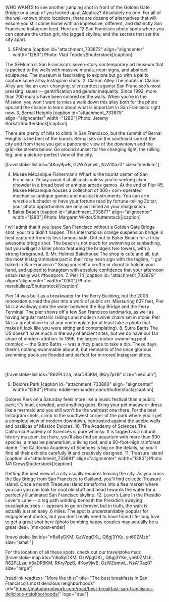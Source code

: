 WHO WANTS to see another jumping shot in front of the Golden Gate Bridge or a snap of you locked up at Alcatraz? Absolutely no one. For all of the well-known photo locations, there are dozens of alternatives that will ensure you still come home with an impressive, different, and distinctly San Francisco Instagram feed. Here are 12 San Francisco photo spots where you can capture the urban grit, the jagged skyline, and the secrets that set the city apart.
1. SFMoma
[caption id="attachment_733872" align="aligncenter" width="1280"] Photo: Vlad Teodor/Shutterstock[/caption]

The SFMoma is San Francisco’s seven-story contemporary art museum that is packed to the walls with massive murals, neon signs, and abstract sculptures. The museum is fascinating to explore but go with a pal to capture some artsy Instagram shots.
2. Clarion Alley
The murals in Clarion Alley are like an ever-changing, silent protest against San Francisco’s most pressing issues -- gentrification and gender inequality. Since 1992, more than 700 murals have been colored on the walls. When you’re in the Mission, you won’t want to miss a walk down this alley both for the photo ops and the chance to learn about what is important in San Francisco right now.
3. Bernal Heights
[caption id="attachment_733875" align="aligncenter" width="1280"] Photo: Jeremy Borkat/Shutterstock[/caption]

There are plenty of hills to climb in San Francisco, but the summit of Bernal Heights is the best of the bunch. Bernal sits on the southeast side of the city and from there you get a panoramic view of the downtown and the grid-like streets below. Go around sunset for the changing light, the rolling fog, and a picture-perfect view of the city.



[travelstoke-list ids="4Koy9jwB, GzWZqmwL, NzA10az0" size="medium"]



4. Musée Mécanique
Fisherman’s Wharf is the tourist center of San Francisco. I’d say avoid it at all costs unless you’re seeking clam chowder in a bread bowl or antique arcade games. At the end of Pier 45, Museé Mécanique houses a collection of 300+ coin-operated mechanical antique games and musical instruments. You can arm wrestle a luchador or have your fortune read by fortune-telling Zoltar; your photo opportunities are only as limited as your imagination.
5. Baker Beach
[caption id="attachment_733877" align="aligncenter" width="1280"] Photo: Margaret Wiktor/Shutterstock[/caption]

I will admit that if you leave San Francisco without a Golden Gate Bridge shot, your trip didn't happen. This international orange suspension bridge is best captured from its less famous side. Get out to Baker Beach for a truly awesome bridge shot. The beach is not much for swimming or sunbathing, but you will get a killer photo featuring the bridge’s two towers, with a strong foreground.
6. Mr. Holmes Bakehouse
The shop is cute and all, but the most Instagrammable part is their rosy neon sign with the tagline, “I got baked in San Francisco.” Snag yourself a cruffin or donut to hold in your hand, and upload to Instagram with absolute confidence that your afternoon snack really was #foodporn.
7. Pier 14
[caption id="attachment_733879" align="aligncenter" width="1280"] Photo: marekuliasz/Shutterstock[/caption]

Pier 14 was built as a breakwater for the Ferry Building, but the 2006 renovation turned the pier into a work of public art. Measuring 637 feet, Pier 14 is a walkway onto the water between the Bay Bridge and the Ferry Terminal. The pier shows off a few San Francisco landmarks, as well as having angular metallic railings and modern swivel chairs set in stone. Pier 14 is a great place to sit and contemplate (or at least take a photo that makes it look like you were sitting and contemplating).
8. Sutro Baths
The US doesn't have much in the way of ancient sites, but we do have our fair share of modern attrition. In 1896, the largest indoor swimming pool complex -- the Sutro Baths -- was a ritzy place to take a dip. These days, there's nothing swimmable about it, but remnants of the once glorious swimming pools are flooded and perfect for mirrored Instagram shots.

&nbsp;



[travelstoke-list ids="R62PLLza, n6aDR5KM, RKry7pzB" size="medium"]



9. Dolores Park
[caption id="attachment_733880" align="aligncenter" width="1280"] Photo: eddie-hernandez.com/Shutterstock[/caption]

Dolores Park on a Saturday feels more like a music festival than a public park; it's loud, crowded, and anything goes. Bring your pet macaw or dress like a mermaid and you still won't be the weirdest one there. For the best Instagram shots, climb to the southwest corner of the park where you’ll get a complete view of modern downtown, contrasted against the adobe walls and basilicas of Mission Dolores.
10. The Academy of Sciences
The California Academy of Sciences is pure whimsy. It is tagged as a natural history museum, but here, you’ll also find an aquarium with more than 900 species, a massive planetarium, a living roof, and a 90-foot-high rainforest dome. The California Academy of Sciences is big on the details, so you’ll find all their exhibits carefully lit and creatively designed.
11. Treasure Island
[caption id="attachment_733881" align="aligncenter" width="1280"] Photo: 141 Crew/Shutterstock[/caption]

Getting the best view of a city usually requires leaving the city. As you cross the Bay Bridge from San Francisco to Oakland, you’ll find eclectic Treasure Island. Once a month Treasure Island transforms into a flea market where you can you can look for cool old stuff and head towards the water for a perfectly illuminated San Francisco skyline.
12. Lover’s Lane in the Presidio
Lover’s Lane -- a log path winding beneath the Presidio’s swaying eucalyptus trees -- appears to go on forever, but in truth, the walk is actually just an easy .6 miles. The spot is understandably popular for engagement photos, but you don’t really need to have found life-long love to get a great shot here (photo bombing happy couples may actually be a great idea). [mn-post-ender]



[travelstoke-list ids="n6a8yDKM, GzWpgOKL, Q6gj3YKe, yn60ZMzb" size="small"]



For the location of all these spots, check out our travelstoke map:[travelstoke-map ids="n6a8yDKM, GzWpgOKL, Q6gj3YKe, yn60ZMzb, R62PLLza, n6aDR5KM, RKry7pzB, 4Koy9jwB, GzWZqmwL, NzA10az0" size="large"]

[readlink readtext="More like this:" title="The best breakfasts in San Francisco’s most delicious neighborhoods" url="https://matadornetwork.com/read/best-breakfast-san-franciscos-delicious-neighborhoods/" logo="true"]